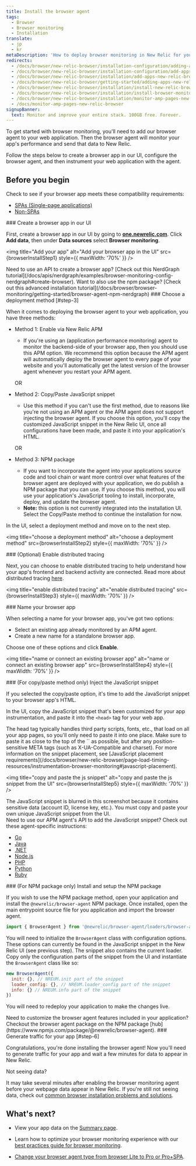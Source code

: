 ```yaml
---
title: Install the browser agent
tags:
  - Browser
  - Browser monitoring
  - Installation
translate:
  - jp
  - kr
metaDescription: 'How to deploy browser monitoring in New Relic for your apps, including UI, copy/paste, and API options.'
redirects:
  - /docs/browser/new-relic-browser/installation-configuration/adding-apps-new-relic-browser
  - /docs/browser/new-relic-browser/installation-configuration/add-apps-new-relic-browser
  - /docs/browser/new-relic-browser/installation/add-apps-new-relic-browser
  - /docs/browser/new-relic-browser/getting-started/adding-apps-new-relic-browser
  - /docs/browser/new-relic-browser/installation/install-new-relic-browser-agent
  - /docs/browser/new-relic-browser/installation/install-browser-monitoring-agent
  - /docs/browser/new-relic-browser/installation/monitor-amp-pages-new-relic-browser
  - /docs/monitor-amp-pages-new-relic-browser
signupBanner:
  text: Monitor and improve your entire stack. 100GB free. Forever.
---
```







To get started with browser monitoring, you'll need to add our browser agent to your web application. Then the browser agent will monitor your app's performance and send that data to New Relic.

Follow the steps below to create a browser app in our UI, configure the browser agent, and then instrument your web application with the agent.

## Before you begin

Check to see if your browser app meets these compatibility requirements:
  * [SPAs (Single-page applications)](/docs/browser/single-page-app-monitoring/get-started/spa-compatibility-requirements/)
  * [Non-SPAs](/docs/browser/new-relic-browser/getting-started/compatibility-requirements-browser-monitoring/)

<Steps>

<Step>
### Create a browser app in our UI

First, create a browser app in our UI by going to **[one.newrelic.com](https://one.newrelic.com)**. Click **Add data**, then under **Data sources** select **Browser monitoring**.

<img
  title="Add your app"
  alt="Add your browser app in the UI"
  src={browserInstallStep1}
  style={{ maxWidth: '70%' }}
/>

<Callout variant="tip">
Need to use an API to create a browser app? [Check out this NerdGraph tutorial](/docs/apis/nerdgraph/examples/browser-monitoring-config-nerdgraph#create-browser).
Want to also use the npm package? [Check out this advanced installation tutorial](/docs/browser/browser-monitoring/getting-started/browser-agent-npm-nerdgraph)
</Callout>
</Step>

<Step>
### Choose a deployment method [#step-3]

When it comes to deploying the browser agent to your web application, you have three methods:

* Method 1: Enable via New Relic APM
  * If you're using an <InlinePopover type="apm" /> (application performance monitoring) agent to monitor the backend-side of your browser app, then you should use this APM option. We recommend this option because the APM agent will automatically deploy the browser agent to every page of your website and you'll automatically get the latest version of the browser agent whenever you restart your APM agent.

  OR

* Method 2: Copy/Paste JavaScript snippet
  * Use this method if you can't use the first method, due to reasons like you're not using an APM agent or the APM agent does not support injecting the browser agent. If you choose this option, you'll copy the customized JavaScript snippet in the New Relic UI, once all configurations have been made, and paste it into your application's HTML.

  OR

* Method 3: NPM package
  * If you want to incorporate the agent into your applications source code and tool chain or want more control over what features of the browser agent are deployed with your application, we do publish a NPM package that you can use. If you choose this method, you will use your application's JavaScript tooling to install, incorporate, deploy, and update the browser agent.
  * **Note:** this option is not currently integrated into the installation UI. Select the Copy/Paste method to continue the installation for now.

In the UI, select a deployment method and move on to the next step.

<img
  title="choose a deployment method"
  alt="choose a deployment method"
  src={browserInstallStep2}
  style={{ maxWidth: '70%' }}
/>

</Step>

<Step>
### (Optional) Enable distributed tracing

Next, you can choose to enable distributed tracing to help understand how your app's frontend and backend activity are connected. Read more about distributed tracing [here](/docs/browser/new-relic-browser/browser-pro-features/browser-data-distributed-tracing/).

<img
  title="enable distributed tracing"
  alt="enable distributed tracing"
  src={browserInstallStep3}
  style={{ maxWidth: '70%' }}
/>
</Step>

<Step>
### Name your browser app

When selecting a name for your browser app, you've got two options:

* Select an existing app already monitored by an APM agent.
* Create a new name for a standalone browser app.

Choose one of these options and click **Enable**.

<img
  title="name or connect an existing browser app"
  alt="name or connect an existing browser app"
  src={browserInstallStep4}
  style={{ maxWidth: '70%' }}
/>
</Step>

<Step>
### (For copy/paste method only) Inject the JavaScript snippet

If you selected the copy/paste option, it's time to add the JavaScript snippet to your browser app's HTML.

In the UI, copy the JavaScript snippet that's been customized for your app instrumentation, and paste it into the `<head>` tag for your web app.

<Callout variant="tip">
  The head tag typically handles third party scripts, fonts, etc., that load on all your app pages, so you'll only need to paste it into one place. Make sure to paste it as close to the top of the `<head>` as possible, but after any position-sensitive META tags (such as X-UA-Compatible and charset). For more information on the snippet placement, see [JavaScript placement requirements](/docs/browser/new-relic-browser/page-load-timing-resources/instrumentation-browser-monitoring#javascript-placement).
</Callout>

<img
  title="copy and paste the js snippet"
  alt="copy and paste the js snippet from the UI"
  src={browserInstallStep5}
  style={{ maxWidth: '70%' }}
/>
<figCaption>
  The JavaScript snippet is blurred in this screenshot because it contains sensitive data (account ID, license key, etc.). You must copy and paste your own unique JavaScript snippet from the UI.
</figCaption>

<Callout variant="tip">
Need to use our APM agent's API to add the JavaScript snippet? Check out these agent-specific instructions:

* [Go](/docs/agents/go-agent/features/install-new-relic-browser-go-apps)
* [Java](/docs/agents/java-agent/instrumentation/page-load-timing-java)
* [.NET](/docs/agents/net-agent/features/page-load-timing-net)
* [Node.js](/docs/agents/nodejs-agent/supported-features/page-load-timing-nodejs)
* [PHP](/docs/agents/php-agent/features/page-load-timing-php)
* [Python](/docs/agents/python-agent/supported-features/page-load-timing-python)
* [Ruby](/docs/agents/ruby-agent/features/page-load-timing-ruby)
</Callout>
</Step>

<Step>
### (For NPM package only) Install and setup the NPM package

If you wish to use the NPM package method, open your application and install the `@newrelic/browser-agent` NPM package. Once installed, open the main entrypoint source file for you application and import the browser agent.

```javascript
import { BrowserAgent } from '@newrelic/browser-agent/loaders/browser-agent'
```

You will need to initialize the `BrowserAgent` class with configuration options. These options can currently be found in the JavaScript snippet in the New Relic UI (see previous step). The snippet also contains the current loader. Copy only the configuration parts of the snippet from the UI and instantiate the `BrowserAgent` class like so:

```javascript
new BrowserAgent({
  init: {}, // NREUM.init part of the snippet
  loader_config: {}, // NREUM.loader_config part of the snippet
  info: {} // NREUM.info part of the snippet
})
```

You will need to redeploy your application to make the changes live.

<Callout variant="tip">
Need to customize the browser agent features included in your application? Checkout the browser agent package on the NPM package [hub](https://www.npmjs.com/package/@newrelic/browser-agent).
</Callout>

</Step>

<Step>
### Generate traffic for your app [#step-6]

Congratulations, you're done installing the browser agent! Now you'll need to generate traffic for your app and wait a few minutes for data to appear in New Relic.

<Callout variant="tip">
Not seeing data?

It may take several minutes after enabling the browser monitoring agent before your webpage data appear in New Relic. If you're still not seeing data, check out [common browser installation problems and solutions](/docs/browser/browser-monitoring/troubleshooting/troubleshoot-your-browser-monitoring-installation/).
  </Callout>

</Step>

</Steps>

## What's next?

* View your app data on the [Summary page](/docs/browser/browser-monitoring/getting-started/browser-summary-page/).

* Learn how to optimize your browser monitoring experience with our [best practices guide for browser monitoring](/docs/new-relic-solutions/best-practices-guides/full-stack-observability/browser-monitoring-best-practices-guide/).

* [Change your browser agent type from browser Lite to Pro or Pro+SPA](/docs/browser/new-relic-browser/configuration/change-browser-agent-type).

<InstallFeedback />
